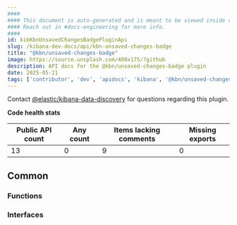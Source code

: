 ```yaml
---
####
#### This document is auto-generated and is meant to be viewed inside our experimental, new docs system.
#### Reach out in #docs-engineering for more info.
####
id: kibKbnUnsavedChangesBadgePluginApi
slug: /kibana-dev-docs/api/kbn-unsaved-changes-badge
title: "@kbn/unsaved-changes-badge"
image: https://source.unsplash.com/400x175/?github
description: API docs for the @kbn/unsaved-changes-badge plugin
date: 2025-05-21
tags: ['contributor', 'dev', 'apidocs', 'kibana', '@kbn/unsaved-changes-badge']
---
```




Contact [@elastic/kibana-data-discovery](https://github.com/orgs/elastic/teams/kibana-data-discovery) for questions regarding this plugin.

**Code health stats**

| Public API count  | Any count | Items lacking comments | Missing exports |
|-------------------|-----------|------------------------|-----------------|
| 13 | 0 | 9 | 0 |

## Common

### Functions
<DocDefinitionList data={kbnUnsavedChangesBadgeObj.common.functions}/>

### Interfaces
<DocDefinitionList data={kbnUnsavedChangesBadgeObj.common.interfaces}/>

